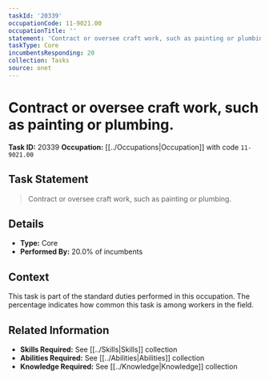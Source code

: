 ```yaml
---
taskId: '20339'
occupationCode: 11-9021.00
occupationTitle: ''
statement: 'Contract or oversee craft work, such as painting or plumbing.'
taskType: Core
incumbentsResponding: 20
collection: Tasks
source: onet
---
```

# Contract or oversee craft work, such as painting or plumbing.

**Task ID:** 20339
**Occupation:** [[../Occupations|Occupation]] with code `11-9021.00`

## Task Statement

> Contract or oversee craft work, such as painting or plumbing.

## Details

- **Type:** Core
- **Performed By:** 20.0% of incumbents

## Context

This task is part of the standard duties performed in this occupation. The percentage indicates how common this task is among workers in the field.

## Related Information

- **Skills Required:** See [[../Skills|Skills]] collection
- **Abilities Required:** See [[../Abilities|Abilities]] collection
- **Knowledge Required:** See [[../Knowledge|Knowledge]] collection
